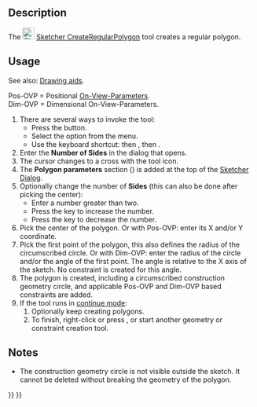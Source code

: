 <languages/>

{{Docnav
|[[Sketcher_CreateOctagon|Octagon]]
|[[Sketcher_CreateSlot|Slot]]
|[[Sketcher_Workbench|Sketcher]]
|IconL=Sketcher_CreateOctagon.svg
|IconR=Sketcher_CreateSlot.svg
|IconC=Workbench_Sketcher.svg
}}

{{GuiCommand
|Name=Sketcher CreateRegularPolygon
|MenuLocation=Sketch → Sketcher geometries → Create regular polygon
|Workbenches=[[Sketcher_Workbench|Sketcher]]
|Shortcut={{KEY|G}} {{KEY|P}} {{KEY|R}}
}}

==Description== 

The [[Image:Sketcher_CreateRegularPolygon.svg|24px]] [[Sketcher_CreateRegularPolygon|Sketcher CreateRegularPolygon]] tool creates a regular polygon.

== Usage ==

See also: [[Sketcher_Workbench#Drawing_aids|Drawing aids]].

Pos-OVP = Positional [[Sketcher_Preferences#General|On-View-Parameters]]. {{Version|1.0}}<br>
Dim-OVP = Dimensional On-View-Parameters. {{Version|1.0}}

# There are several ways to invoke the tool:
#* Press the {{Button|[[Image:Sketcher_CreateRegularPolygon.svg|16px]] [[Sketcher_CreateRegularPolygon|Regular polygon]]}} button.
#* Select the {{MenuCommand|Sketcher → Sketcher geometries → [[Image:Sketcher_CreateRegularPolygon.svg|16px]] Create regular polygon}} option from the menu.
#* Use the keyboard shortcut: {{KEY|G}} then {{KEY|P}}, then {{KEY|R}}.
# Enter the '''Number of Sides''' in the dialog that opens.
# The cursor changes to a cross with the tool icon.
# The '''Polygon parameters''' section ({{Version|1.0}}) is added at the top of the [[Sketcher_Dialog|Sketcher Dialog]].
# Optionally change the number of '''Sides''' (this can also be done after picking the center):
#* Enter a number greater than two.
#* Press the {{KEY|U}} key to increase the number.
#* Press the {{KEY|J}} key to decrease the number.
# Pick the center of the polygon. Or with Pos-OVP: enter its X and/or Y coordinate.
# Pick the first point of the polygon, this also defines the radius of the circumscribed circle. Or with Dim-OVP: enter the radius of the circle and/or the angle of the first point. The angle is relative to the X axis of the sketch. No constraint is created for this angle.
# The polygon is created, including a circumscribed construction geometry circle, and applicable Pos-OVP and Dim-OVP based constraints are added.
# If the tool runs in [[Sketcher_Workbench#Continue_modes|continue mode]]:
## Optionally keep creating polygons.
## To finish, right-click or press {{KEY|Esc}}, or start another geometry or constraint creation tool.

==Notes==

* The construction geometry circle is not visible outside the sketch. It cannot be deleted without breaking the geometry of the polygon.


{{Docnav
|[[Sketcher_CreateOctagon|Octagon]]
|[[Sketcher_CreateSlot|Slot]]
|[[Sketcher_Workbench|Sketcher]]
|IconL=Sketcher_CreateOctagon.svg
|IconR=Sketcher_CreateSlot.svg
|IconC=Workbench_Sketcher.svg
}}

{{Sketcher Tools navi{{#translation:}}}}
{{Userdocnavi{{#translation:}}}}